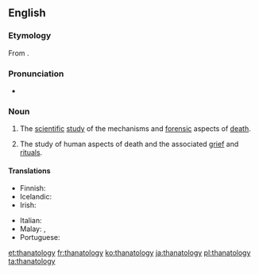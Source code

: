 ==English==
{{wikipedia}}

===Etymology===
From {{confix|thanato|ology|lang=en}}.

===Pronunciation===
* {{a|UK}} {{IPA|/θanəˈtɒlədʒi/|lang=en}}

===Noun===
{{en-noun|-}}

# The [[scientific]] [[study]] of the mechanisms and [[forensic]] aspects of [[death]].
# {{context|psychology|lang=en}} The study of human aspects of death and the associated [[grief]] and [[ritual]]s.

====Translations====
{{trans-top|study of human aspects of death}}
* Finnish: {{t|fi|tanatologia}}
* Icelandic: {{t|is|dauðafræði|f}}
* Irish: {{t|ga|báseolaíocht|f}}
{{trans-mid}}
* Italian: {{t+|it|tanatologia|f}}
* Malay: {{t|ms|kaji kematian}}, {{t|ms|tanatologi}}
* Portuguese: {{t+|pt|tanatologia|f}}
{{trans-bottom}}

[[et:thanatology]]
[[fr:thanatology]]
[[ko:thanatology]]
[[ja:thanatology]]
[[pl:thanatology]]
[[ta:thanatology]]